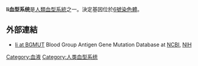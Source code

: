 {{Expand|time=2018-02-18T13:03:11+00:00}}

'''Ii血型系统'''是[[人類血型系統|人類血型系統]]之一。決定基因位於[[6號染色體|6號染色體]]。

==外部連結==
* [http://www.ncbi.nlm.nih.gov/gv/mhc/xslcgi.cgi?cmd=bgmut/systems_info&system=i Ii at BGMUT]{{Wayback|url=http://www.ncbi.nlm.nih.gov/gv/mhc/xslcgi.cgi?cmd=bgmut%2Fsystems_info&system=i |date=20160306140644 }} Blood Group Antigen Gene Mutation Database at [[National_Center_for_Biotechnology_Information|NCBI]], [[NIH|NIH]]

{{Transfusion medicine}}
{{Intravenous therapy}}

{{portal bar|藥理學|醫學}}

[[Category:血液|Category:血液]]
[[Category:人类血型系统|Category:人类血型系统]]